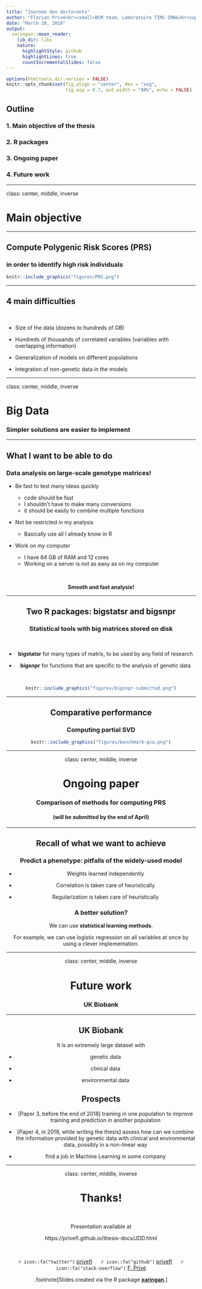```yaml
---
title: "Journée des doctorants"
author: "Florian Privé<br><small>BCM team, Laboratoire TIMC-IMAG<br>supervised by Michael Blum (BCM) and Hugues Aschard (Institut Pasteur)</small>"
date: "March 20, 2018"
output:
  xaringan::moon_reader:
    lib_dir: libs
    nature:
      highlightStyle: github
      highlightLines: true
      countIncrementalSlides: false
---
```


```r
options(htmltools.dir.version = FALSE)
knitr::opts_chunk$set(fig.align = "center", dev = "svg",
                      fig.asp = 0.7, out.width = "80%", echo = FALSE)
```

## Outline 

### 1. Main objective of the thesis

### 2. R packages

### 3. Ongoing paper

### 4. Future work

---

class: center, middle, inverse

# Main objective

---

## Compute Polygenic Risk Scores (PRS) 

### in order to identify high risk individuals

```r
knitr::include_graphics("figures/PRS.png")
```

---

## 4 main difficulties

<br>

- Size of the data (dozens to hundreds of GB)

- Hundreds of thousands of correlated variables (variables with overlapping information)

- Generalization of models on different populations

- Integration of non-genetic data in the models

---

class: center, middle, inverse

# Big Data

### Simpler solutions are easier to implement

---

## What I want to be able to do

### Data analysis on large-scale genotype matrices!

- Be fast to test many ideas quickly

    - code should be fast
    - I shouldn't have to make many conversions
    - it should be easily to combine multiple functions
    
- Not be restricted in my analysis
   
    - Basically use all I already know in R
    
- Work on my computer

    - I have 64 GB of RAM and 12 cores
    - Working on a server is not as easy as on my computer

<br><center>**Smooth and fast analysis!**

<!-- --- -->

<!-- ## Memory problem when working in R -->

<!-- <br> -->

<!-- ```{r} -->
<!-- knitr::include_graphics("figures/memory-problem.svg") -->
<!-- ``` -->

<!-- --- -->

<!-- ## Memory solution when working in R -->

<!-- <br> -->

<!-- ```{r} -->
<!-- knitr::include_graphics("figures/memory-solution.svg") -->
<!-- ``` -->

<!-- .footnote[I don't use **bigmemory** anymore but still something very similar.] -->

---

## Two R packages: bigstatsr and bigsnpr

### Statistical tools with big matrices stored on disk

<br>

- **bigstatsr** for many types of matrix, to be used by any field of research

- **bigsnpr** for functions that are specific to the analysis of genetic data

<br>

```r
knitr::include_graphics("figures/bigsnpr-submitted.png")
```

---

## Comparative performance

### Computing partial SVD

```r
knitr::include_graphics("figures/benchmark-pca.png")
```

---

class: center, middle, inverse

# Ongoing paper

### Comparison of methods for computing PRS

#### (will be submitted by the end of April)

---

## Recall of what we want to achieve

### Predict a phenotype: pitfalls of the widely-used model

- Weights learned independently

- Correlation is taken care of heuristically

- Regularization is taken care of heuristically

### A better solution?

We can use **statistical learning methods**.

For example, we can use logistic regression on all variables at once by using a clever implementation.

---

class: center, middle, inverse

# Future work

### UK Biobank

---

## UK Biobank

It is an extremely large dataset with 

 - genetic data
 
 - clinical data
 
 - environmental data

## Prospects

- [Paper 3, before the end of 2018] training in one population to improve training and prediction in another population

- [Paper 4, in 2019, while writing the thesis] assess how can we combine the information provided by genetic data with clinical and environmental data, possibly in a non-linear way

- find a job in Machine Learning in some company

---

class: center, middle, inverse

# Thanks!

<br>

Presentation available at

https://privefl.github.io/thesis-docs/JDD.html

<br>

`r icon::fa("twitter")` [privefl](https://twitter.com/privefl) &nbsp;&nbsp;&nbsp;&nbsp; `r icon::fa("github")` [privefl](https://github.com/privefl) &nbsp;&nbsp;&nbsp;&nbsp; `r icon::fa("stack-overflow")` [F. Privé](https://stackoverflow.com/users/6103040/f-priv%c3%a9)

.footnote[Slides created via the R package [**xaringan**](https://github.com/yihui/xaringan).]

